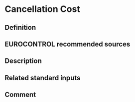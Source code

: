 # Cancellation Cost

## Definition

## EUROCONTROL recommended sources

## Description

## Related standard inputs

## Comment

